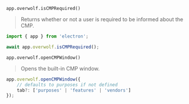 `app.overwolf.isCMPRequired()`
> Returns whether or not a user is required to be informed about the CMP.

```js
import { app } from 'electron';

await app.overwolf.isCMPRequired();
```

`app.overwolf.openCMPWindow()`
> Opens the built-in CMP window.

```js
app.overwolf.openCMPWindow({
    // defaults to purposes if not defined
    tab?: ['purposes' | 'features' | 'vendors']
});
```